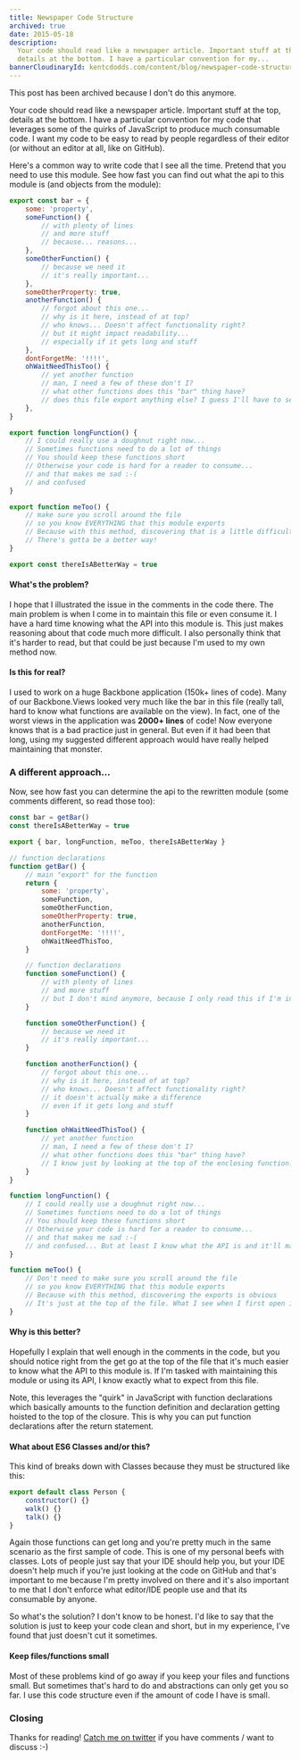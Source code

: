 ```yaml
---
title: Newspaper Code Structure
archived: true
date: 2015-05-18
description:
  Your code should read like a newspaper article. Important stuff at the top,
  details at the bottom. I have a particular convention for my...
bannerCloudinaryId: kentcdodds.com/content/blog/newspaper-code-structure/banner
---
```


<callout-warning>
	This post has been archived because I don't do this anymore.
</callout-warning>

Your code should read like a newspaper article. Important stuff at the top,
details at the bottom. I have a particular convention for my code that leverages
some of the quirks of JavaScript to produce much consumable code. I want my code
to be easy to read by people regardless of their editor (or without an editor at
all, like on GitHub).

Here's a common way to write code that I see all the time. Pretend that you need
to use this module. See how fast you can find out what the api to this module is
(and objects from the module):

```js
export const bar = {
	some: 'property',
	someFunction() {
		// with plenty of lines
		// and more stuff
		// because... reasons...
	},
	someOtherFunction() {
		// because we need it
		// it's really important...
	},
	someOtherProperty: true,
	anotherFunction() {
		// forgot about this one...
		// why is it here, instead of at top?
		// who knows... Doesn't affect functionality right?
		// but it might impact readability...
		// especially if it gets long and stuff
	},
	dontForgetMe: '!!!!',
	ohWaitNeedThisToo() {
		// yet another function
		// man, I need a few of these don't I?
		// what other functions does this "bar" thing have?
		// does this file export anything else? I guess I'll have to search around and find out...
	},
}

export function longFunction() {
	// I could really use a doughnut right now...
	// Sometimes functions need to do a lot of things
	// You should keep these functions short
	// Otherwise your code is hard for a reader to consume...
	// and that makes me sad :-(
	// and confused
}

export function meToo() {
	// make sure you scroll around the file
	// so you know EVERYTHING that this module exports
	// Because with this method, discovering that is a little difficult.
	// There's gotta be a better way!
}

export const thereIsABetterWay = true
```

#### What's the problem?

I hope that I illustrated the issue in the comments in the code there. The main
problem is when I come in to maintain this file or even consume it. I have a
hard time knowing what the API into this module is. This just makes reasoning
about that code much more difficult. I also personally think that it's harder to
read, but that could be just because I'm used to my own method now.

#### Is this for real?

I used to work on a huge Backbone application (150k+ lines of code). Many of our
Backbone.Views looked very much like the bar in this file (really tall, hard to
know what functions are available on the view). In fact, one of the worst views
in the application was **2000+ lines** of code! Now everyone knows that is a bad
practice just in general. But even if it had been that long, using my suggested
different approach would have really helped maintaining that monster.

### A different approach...

Now, see how fast you can determine the api to the rewritten module (some
comments different, so read those too):

```js
const bar = getBar()
const thereIsABetterWay = true

export { bar, longFunction, meToo, thereIsABetterWay }

// function declarations
function getBar() {
	// main "export" for the function
	return {
		some: 'property',
		someFunction,
		someOtherFunction,
		someOtherProperty: true,
		anotherFunction,
		dontForgetMe: '!!!!',
		ohWaitNeedThisToo,
	}

	// function declarations
	function someFunction() {
		// with plenty of lines
		// and more stuff
		// but I don't mind anymore, because I only read this if I'm interested in it
	}

	function someOtherFunction() {
		// because we need it
		// it's really important...
	}

	function anotherFunction() {
		// forgot about this one...
		// why is it here, instead of at top?
		// who knows... Doesn't affect functionality right?
		// it doesn't actually make a difference
		// even if it gets long and stuff
	}

	function ohWaitNeedThisToo() {
		// yet another function
		// man, I need a few of these don't I?
		// what other functions does this "bar" thing have?
		// I know just by looking at the top of the enclosing function... It's obvious... Important stuff at top, details at bottom
	}
}

function longFunction() {
	// I could really use a doughnut right now...
	// Sometimes functions need to do a lot of things
	// You should keep these functions short
	// Otherwise your code is hard for a reader to consume...
	// and that makes me sad :-(
	// and confused... But at least I know what the API is and it'll make consuming and maintaining this file much easier
}

function meToo() {
	// Don't need to make sure you scroll around the file
	// so you know EVERYTHING that this module exports
	// Because with this method, discovering the exports is obvious
	// It's just at the top of the file. What I see when I first open it up
}
```

#### Why is this better?

Hopefully I explain that well enough in the comments in the code, but you should
notice right from the get go at the top of the file that it's much easier to
know what the API to this module is. If I'm tasked with maintaining this module
or using its API, I know exactly what to expect from this file.

Note, this leverages the "quirk" in JavaScript with function declarations which
basically amounts to the function definition and declaration getting hoisted to
the top of the closure. This is why you can put function declarations after the
return statement.

#### What about ES6 Classes and/or this?

This kind of breaks down with Classes because they must be structured like this:

```js
export default class Person {
	constructor() {}
	walk() {}
	talk() {}
}
```

Again those functions can get long and you're pretty much in the same scenario
as the first sample of code. This is one of my personal beefs with classes. Lots
of people just say that your IDE should help you, but your IDE doesn't help much
if you're just looking at the code on GitHub and that's important to me because
I'm pretty involved on there and it's also important to me that I don't enforce
what editor/IDE people use and that its consumable by anyone.

So what's the solution? I don't know to be honest. I'd like to say that the
solution is just to keep your code clean and short, but in my experience, I've
found that just doesn't cut it sometimes.

#### Keep files/functions small

Most of these problems kind of go away if you keep your files and functions
small. But sometimes that's hard to do and abstractions can only get you so far.
I use this code structure even if the amount of code I have is small.

### Closing

Thanks for reading! [Catch me on twitter](https://twitter.com/kentcdodds) if you
have comments / want to discuss :-)
